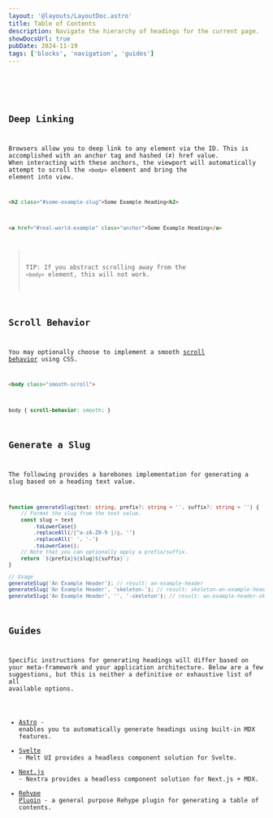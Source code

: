 ```yaml
---
layout: '@layouts/LayoutDoc.astro'
title: Table of Contents
description: Navigate the hierarchy of headings for the current page.
showDocsUrl: true
pubDate: 2024-11-19
tags: ['blocks', 'navigation', 'guides']
---
```




<Preview client:visible>
	<Fragment slot="preview">
		<Example />
	</Fragment>
	<Fragment slot="code">
		<Code code={ExampleRaw} lang="astro" />
	</Fragment>
</Preview>

## Deep Linking

Browsers allow you to deep link to any element via the ID. This is accomplished with an anchor tag and hashed (`#`) href value. When interacting with these anchors, the viewport will automatically attempt to scroll the `<body>` element and bring the element into view.

```html
<h2 class="#some-example-slug">Some Example Heading<h2>
```
```html
<a href="#real-world-example" class="anchor">Some Example Heading</a>
```

> TIP: If you abstract scrolling away from the `<body>` element, this will not work.

## Scroll Behavior

You may optionally choose to implement a smooth [scroll behavior](https://developer.mozilla.org/en-US/docs/Web/CSS/scroll-behavior) using CSS.

```html
<body class="smooth-scroll">
```
```css
body { scroll-behavior: smooth; }
```

## Generate a Slug

The following provides a barebones implementation for generating a slug based on a heading text value.

```ts
function generateSlug(text: string, prefix?: string = '', suffix?: string = '') {
	// Format the slug from the text value.
	const slug = text
		.toLowerCase()
		.replaceAll(/[^a-zA-Z0-9 ]/g, '')
		.replaceAll(' ', '-')
		.toLowerCase();
	// Note that you can optionally apply a prefix/suffix.
	return `${prefix}${slug}${suffix}`;
}

// Usage
generateSlug('An Example Header'); // result: an-example-header
generateSlug('An Example Header', 'skeleton-'); // result: skeleton-an-example-header
generateSlug('An Example Header', '', '-skeleton'); // result: an-example-header-skeleton
```

## Guides

Specific instructions for generating headings will differ based on your meta-framework and your application architecture. Below are a few suggestions, but this is neither a definitive or exhaustive list of all available options.

- [Astro](https://kld.dev/building-table-of-contents/) - enables you to automatically generate headings using built-in MDX features.
- [Svelte](https://www.melt-ui.com/docs/builders/table-of-contents) - Melt UI provides a headless component solution for Svelte.
- [Next.js](https://nextra.site/docs/docs-theme/theme-configuration#toc-sidebar) - Nextra provides a headless component solution for Next.js + MDX.
- [Rehype Plugin](https://github.com/stefanprobst/rehype-extract-toc) - a general purpose Rehype plugin for generating a table of contents.
